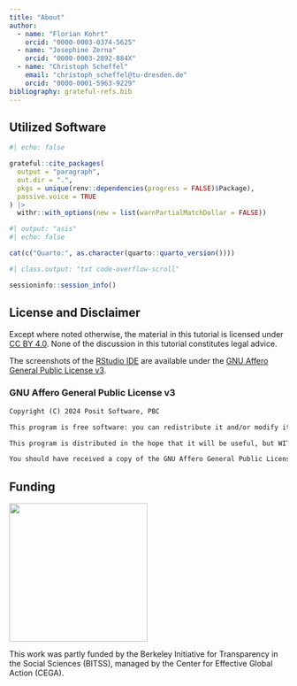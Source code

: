 ```yaml
---
title: "About"
author:
  - name: "Florian Kohrt"
    orcid: "0000-0003-0374-5625"
  - name: "Josephine Zerna"
    orcid: "0000-0003-2892-884X"
  - name: "Christoph Scheffel"
    email: "christoph_scheffel@tu-dresden.de"
    orcid: "0000-0001-5963-9229"
bibliography: grateful-refs.bib
---
```


## Utilized Software

```r
#| echo: false

grateful::cite_packages(
  output = "paragraph",
  out.dir = ".",
  pkgs = unique(renv::dependencies(progress = FALSE)$Package),
  passive.voice = TRUE
) |>
  withr::with_options(new = list(warnPartialMatchDollar = FALSE))
```

```r
#| output: "asis"
#| echo: false

cat(c("Quarto:", as.character(quarto::quarto_version())))
```

```r
#| class.output: "txt code-overflow-scroll"

sessioninfo::session_info()
```

## License and Disclaimer

Except where noted otherwise, the material in this tutorial is licensed under [CC\ BY\ 4.0](https://creativecommons.org/licenses/by/4.0/). None of the discussion in this tutorial constitutes legal advice.

The screenshots of the [RStudio IDE](https://github.com/rstudio/rstudio) are available under the [GNU Affero General Public License v3](https://www.gnu.org/licenses/gpl-3.0.html).

::: {.nte-agplv3 .callout-note collapse="true"}
### GNU Affero General Public License v3

```.txt
Copyright (C) 2024 Posit Software, PBC

This program is free software: you can redistribute it and/or modify it under the terms of version 3 of the GNU Affero General Public License as published by the Free Software Foundation.

This program is distributed in the hope that it will be useful, but WITHOUT ANY WARRANTY; without even the implied warranty of MERCHANTABILITY or FITNESS FOR A PARTICULAR PURPOSE.  See the GNU Affero General Public License for more details.

You should have received a copy of the GNU Affero General Public License along with this program.  If not, see <https://www.gnu.org/licenses/>.
```
:::

## Funding

::: {.column-margin}
![](images/bitss.png){width=250px}
:::

This work was partly funded by the Berkeley Initiative for Transparency in the Social Sciences (BITSS), managed by the Center for Effective Global Action (CEGA).